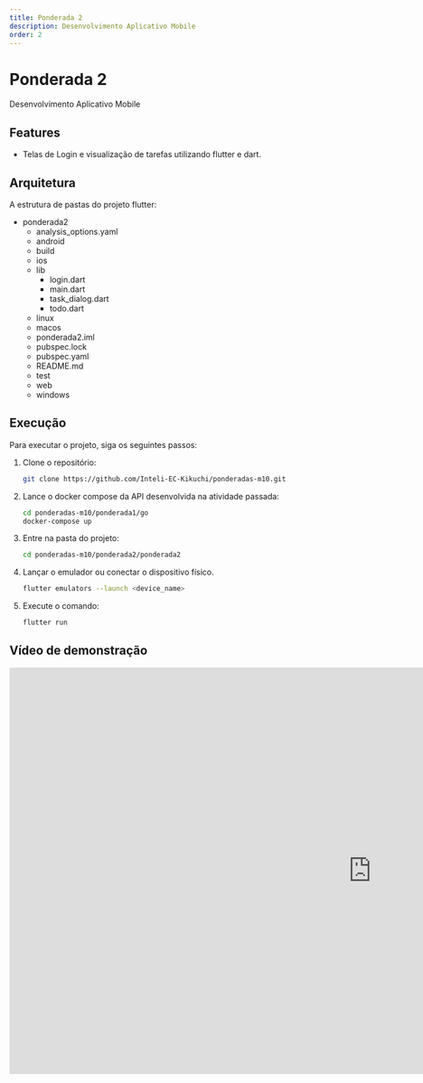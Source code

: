 ```yaml
---
title: Ponderada 2
description: Desenvolvimento Aplicativo Mobile
order: 2
---
```


# Ponderada 2

Desenvolvimento Aplicativo Mobile

## Features
- Telas de Login e visualização de tarefas utilizando flutter e dart.

## Arquitetura



<Aside>A estrutura de pastas do projeto flutter: </Aside>


<FileTree>

- ponderada2
    - analysis_options.yaml
    - android
    - build
    - ios
    - lib
        - login.dart
        - main.dart
        - task_dialog.dart
        - todo.dart
    - linux
    - macos
    - ponderada2.iml
    - pubspec.lock
    - pubspec.yaml
    - README.md
    - test
    - web
    - windows

</FileTree>

## Execução

Para executar o projeto, siga os seguintes passos:


<Steps>

1. Clone o repositório:

    ```bash
    git clone https://github.com/Inteli-EC-Kikuchi/ponderadas-m10.git
    ```

2. Lance o docker compose da API desenvolvida na atividade passada:

    ```bash
    cd ponderadas-m10/ponderada1/go
    docker-compose up
    ```
3. Entre na pasta do projeto:

    ```bash
    cd ponderadas-m10/ponderada2/ponderada2
    ```

3. Lançar o emulador ou conectar o dispositivo físico.

    ```bash
    flutter emulators --launch <device_name>
    ```

4. Execute o comando:

    ```bash
    flutter run
    ```

</Steps>

## Vídeo de demonstração

<iframe id="ytplayer" type="text/html" width="1280" height="720"
  src="http://www.youtube.com/embed/mm3widBKcgo?autoplay=1"
allowfullscreen="allowfullscreen"
mozallowfullscreen="mozallowfullscreen" 
msallowfullscreen="msallowfullscreen" 
oallowfullscreen="oallowfullscreen" 
webkitallowfullscreen="webkitallowfullscreen"
frameborder="0"/>
